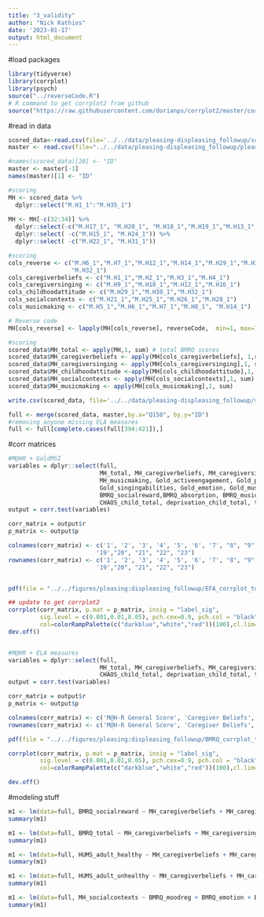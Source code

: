 ```yaml
---
title: "3_validity"
author: "Nick Kathios"
date: '2023-01-17'
output: html_document
---
```


#load packages
```r
library(tidyverse)
library(corrplot)
library(psych)
source("../reverseCode.R")
# R command to get corrplot2 from github
source("https://raw.githubusercontent.com/dorianps/corrplot2/master/corrplot2.R")
```

#read in data
```r
scored_data<-read.csv(file='../../data/pleasing-displeasing_followup/scored_data.csv') 
master <- read.csv(file="../../data/pleasing-displeasing_followup/pleasing_displeasing_scored.csv")

#names(scored_data)[20] <- "ID"
master <- master[-1]
names(master)[1] <- "ID"

#scoring
MH <- scored_data %>%
  dplyr::select("M.H1_1":"M.H35_1")
  
MH <- MH[-c(32:34)] %>%
  dplyr::select(-c("M.H17_1", "M.H20_1", "M.H18_1","M.H19_1","M.H13_1","M.H27_1","M.H23_1")) %>%
  dplyr::select( -c("M.H15_1", "M.H24_1")) %>%
  dplyr::select( -c("M.H22_1", "M.H31_1"))

#scoring
cols_reverse <- c("M.H6_1","M.H7_1","M.H12_1","M.H14_1","M.H29_1","M.H30_1",
                  "M.H32_1")
cols_caregiverbeliefs <- c("M.H1_1","M.H2_1","M.H3_1","M.H4_1")
cols_caregiversinging <- c("M.H9_1","M.H10_1","M.H12_1","M.H16_1")
cols_childhoodattitude <- c("M.H29_1","M.H30_1","M.H32_1")
cols_socialcontexts <- c("M.H21_1","M.H25_1","M.H26_1","M.H28_1")
cols_musicmaking <- c("M.H5_1","M.H6_1","M.H7_1","M.H8_1", "M.H14_1")

# Reverse code
MH[cols_reverse] <- lapply(MH[cols_reverse], reverseCode,  min=1, max=7)

#scoring
scored_data$MH_total <- apply(MH,1, sum) # total BMRQ scores
scored_data$MH_caregiverbeliefs <- apply(MH[cols_caregiverbeliefs], 1,sum)
scored_data$MH_caregiversinging <- apply(MH[cols_caregiversinging],1, sum)
scored_data$MH_childhoodattitude <-apply(MH[cols_childhoodattitude],1, sum)
scored_data$MH_socialcontexts <- apply(MH[cols_socialcontexts],1, sum)
scored_data$MH_musicmaking <- apply(MH[cols_musicmaking],1, sum)

write.csv(scored_data, file='../../data/pleasing-displeasing_followup/scored_data.csv')

full <- merge(scored_data, master,by.x="Q158", by.y="ID")
#removing anyone missing ELA measures
full <- full[complete.cases(full[394:421]),]
```

#corr matrices
```r
#M@HR + GoldMSI
variables = dplyr::select(full, 
                          MH_total, MH_caregiverbeliefs, MH_caregiversinging, MH_childhoodattitude, MH_socialcontexts,
                          MH_musicmaking, Gold_activeengagement, Gold_perceptualabilities, Gold_musicaltraining,
                          Gold_singingabilities, Gold_emotion, Gold_musicalsophistication,BMRQ_total, BMRQ_moodreg, BMRQ_emotion,
                          BMRQ_socialreward,BMRQ_absorption, BMRQ_musicseek, BMRQ_sensorimotor,QUIC_child_total, 
                          CHAOS_child_total, deprivation_child_total, threat_childhood_total)
output = corr.test(variables)

corr_matrix = output$r
p_matrix <- output$p

colnames(corr_matrix) <- c('1', '2', '3', '4', '5', '6', '7', "8", "9", "10", "11", "12",'13', '14', '15', '16', '17', '18',
                         '19',"20", "21", "22", "23")
rownames(corr_matrix) <- c('1', '2', '3', '4', '5', '6', '7', "8", "9", "10", "11", "12",'13', '14', '15', '16', '17', '18',
                         '19',"20", "21", "22", "23")


pdf(file = "../../figures/pleasing:displeasing_followup/EFA_corrplot_totalsnobold.pdf", width = 13, height=13)

## update to get corrplot2
corrplot(corr_matrix, p.mat = p_matrix, insig = "label_sig",
         sig.level = c(0.001,0.01,0.05), pch.cex=0.9, pch.col = "black", tl.col = "black", type="lower",tl.srt =45, 
         col=colorRampPalette(c("darkblue","white","red"))(100),cl.lim=c(0,1), diag = FALSE,tl.cex = 1, cl.cex = 1)
dev.off()


#M@HR + ELA measures
variables = dplyr::select(full, 
                          MH_total, MH_caregiverbeliefs, MH_caregiversinging, MH_childhoodattitude, MH_socialcontexts, MH_musicmaking, QUIC_child_total, 
                          CHAOS_child_total, deprivation_child_total, threat_childhood_total)
output = corr.test(variables)

corr_matrix = output$r
p_matrix <- output$p

colnames(corr_matrix) <- c('M@H-R General Score', 'Caregiver Beliefs', 'Caregiver Singing', 'Attitude to Childhood Music', 'Social Contexts', 'Music-Making Tendencies', "QUIC Childhood", "CHAOS Childhood", "Deprivation Childhood", "Threat Childhood")
rownames(corr_matrix) <- c('M@H-R General Score', 'Caregiver Beliefs', 'Caregiver Singing', 'Attitude to Childhood Music', 'Social Contexts', 'Music-Making Tendencies', "QUIC Childhood", "CHAOS Childhood", "Deprivation Childhood", "Threat Childhood")

pdf(file = "../../figures/pleasing:displeasing_followup/BMRQ_corrplot_totals.pdf")

corrplot(corr_matrix, p.mat = p_matrix, insig = "label_sig",
         sig.level = c(0.001,0.01,0.05), pch.cex=0.9, pch.col = "black", tl.col = "black", type="lower",tl.srt =45, 
         col=colorRampPalette(c("darkblue","white","red"))(100),cl.lim=c(0,1))

dev.off()
```

#modeling stuff
```r
m1 <- lm(data=full, BMRQ_socialreward ~ MH_caregiverbeliefs + MH_caregiversinging + MH_childhoodattitude + MH_socialcontexts + MH_musicmaking)
summary(m1)

m1 <- lm(data=full, BMRQ_total ~ MH_caregiverbeliefs + MH_caregiversinging + MH_childhoodattitude + MH_socialcontexts + MH_musicmaking)
summary(m1)

m1 <- lm(data=full, HUMS_adult_healthy ~ MH_caregiverbeliefs + MH_caregiversinging + MH_childhoodattitude + MH_socialcontexts + MH_musicmaking)
summary(m1)

m1 <- lm(data=full, HUMS_adult_unhealthy ~ MH_caregiverbeliefs + MH_caregiversinging + MH_childhoodattitude + MH_socialcontexts + MH_musicmaking)
summary(m1)

m1 <- lm(data=full, MH_socialcontexts ~ BMRQ_moodreg + BMRQ_emotion + BMRQ_socialreward + BMRQ_absorption + BMRQ_musicseek + BMRQ_sensorimotor)
summary(m1)
```